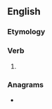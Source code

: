 ==English==

===Etymology===
{{suffix|en|anticipate|eth|nocat=1}}

===Verb===
{{head|en|verb form}}

# {{en-archaic third-person singular of|anticipate}}

===Anagrams===
* {{anagrams|en|a=aacehiinpttt|antipathetic}}